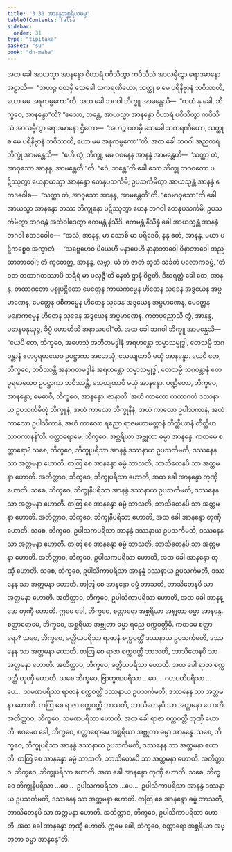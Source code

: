 ```yaml
---
title: "3.31 အာနန္ဒအစ္ဆရိယဓမ္မ"
tableOfContents: false
sidebar:
  order: 31
type: "tipitaka"
basket: "su"
book: "dn-maha"
---
```



<DynamicBreadcrumb />

<Division number="207" book="dn-maha" e="ch" v="7" p="118">

<Paragraph number="465" book="dn-maha">
အထ ခေါ အာယသ္မာ အာနန္ဒော ဝိဟာရံ ပဝိသိတွာ ကပိသီသံ အာလမ္ဗိတွာ ရောဒမာနော အဋ္ဌာသိ—  “အဟဉ္စ ဝတမှိ သေခေါ သကရဏီယော, သတ္ထု စ မေ ပရိနိဗ္ဗာနံ ဘဝိဿတိ, ယော မမ အနုကမ္ပကော”တိ. အထ ခေါ ဘဂဝါ ဘိက္ခူ အာမန္တေသိ—  “ကဟံ နု ခေါ, ဘိက္ခဝေ, အာနန္ဒော”တိ? “ဧသော, ဘန္တေ, အာယသ္မာ အာနန္ဒော ဝိဟာရံ ပဝိသိတွာ ကပိသီသံ အာလမ္ဗိတွာ ရောဒမာနော ဌိတော—  ‘အဟဉ္စ ဝတမှိ သေခေါ သကရဏီယော, သတ္ထု စ မေ ပရိနိဗ္ဗာနံ ဘဝိဿတိ, ယော မမ အနုကမ္ပကော’”တိ. အထ ခေါ ဘဂဝါ အညတရံ ဘိက္ခုံ အာမန္တေသိ—  “ဧဟိ တွံ, ဘိက္ခု, မမ ဝစနေန အာနန္ဒံ အာမန္တေဟိ—  ‘သတ္ထာ တံ, အာဝုသော အာနန္ဒ, အာမန္တေတီ’”တိ. “ဧဝံ, ဘန္တေ”တိ ခေါ သော ဘိက္ခု ဘဂဝတော ပဋိဿုတွာ ယေနာယသ္မာ အာနန္ဒော တေနုပသင်္ကမိ; ဥပသင်္ကမိတွာ အာယသ္မန္တံ အာနန္ဒံ ဧတဒဝေါစ—  “သတ္ထာ တံ, အာဝုသော အာနန္ဒ, အာမန္တေတီ”တိ. “ဧဝမာဝုသော”တိ ခေါ အာယသ္မာ အာနန္ဒော တဿ ဘိက္ခုနော ပဋိဿုတွာ ယေန ဘဂဝါ တေနုပသင်္ကမိ; ဥပသင်္ကမိတွာ ဘဂဝန္တံ အဘိဝါဒေတွာ ဧကမန္တံ နိသီဒိ.
</Paragraph>

<Paragraph number="466" book="dn-maha">
ဧကမန္တံ နိသိန္နံ ခေါ အာယသ္မန္တံ အာနန္ဒံ ဘဂဝါ ဧတဒဝေါစ—  “အလံ, အာနန္ဒ, မာ သောစိ မာ ပရိဒေဝိ, နနု ဧတံ, အာနန္ဒ, မယာ ပဋိကစ္စေဝ အက္ခာတံ—  ‘သဗ္ဗေဟေဝ ပိယေဟိ မနာပေဟိ နာနာဘာဝေါ ဝိနာဘာဝေါ အညထာဘာဝေါ’; တံ ကုတေတ္ထ, အာနန္ဒ, လဗ္ဘာ. ယံ တံ ဇာတံ ဘူတံ သင်္ခတံ ပလောကဓမ္မံ, ‘တံ ဝတ တထာဂတဿာပိ သရီရံ မာ ပလုဇ္ဇီ’တိ နေတံ ဌာနံ ဝိဇ္ဇတိ. ဒီဃရတ္တံ ခေါ တေ, အာနန္ဒ, တထာဂတော ပစ္စုပဋ္ဌိတော မေတ္တေန ကာယကမ္မေန ဟိတေန သုခေန အဒွယေန အပ္ပမာဏေန, မေတ္တေန ဝစီကမ္မေန ဟိတေန သုခေန အဒွယေန အပ္ပမာဏေန, မေတ္တေန မနောကမ္မေန ဟိတေန သုခေန အဒွယေန အပ္ပမာဏေန. ကတပုညောသိ တွံ, အာနန္ဒ, ပဓာနမနုယုဉ္ဇ, ခိပ္ပံ ဟောဟိသိ အနာသဝေါ”တိ.
</Paragraph>

</Division>
<Division number="208" book="dn-maha" e="ch" v="7" p="119">

<Paragraph number="467" book="dn-maha">
အထ ခေါ ဘဂဝါ ဘိက္ခူ အာမန္တေသိ—  “ယေပိ တေ, ဘိက္ခဝေ, အဟေသုံ အတီတမဒ္ဓါနံ အရဟန္တော သမ္မာသမ္ဗုဒ္ဓါ, တေသမ္ပိ ဘဂဝန္တာနံ ဧတပ္ပရမာယေဝ ဥပဋ္ဌာကာ အဟေသုံ, သေယျထာပိ မယှံ အာနန္ဒော. ယေပိ တေ, ဘိက္ခဝေ, ဘဝိဿန္တိ အနာဂတမဒ္ဓါနံ အရဟန္တော သမ္မာသမ္ဗုဒ္ဓါ, တေသမ္ပိ ဘဂဝန္တာနံ ဧတပ္ပရမာယေဝ ဥပဋ္ဌာကာ ဘဝိဿန္တိ, သေယျထာပိ မယှံ အာနန္ဒော. ပဏ္ဍိတော, ဘိက္ခဝေ, အာနန္ဒော; မေဓာဝီ, ဘိက္ခဝေ, အာနန္ဒော. ဇာနာတိ ‘အယံ ကာလော တထာဂတံ ဒဿနာယ ဥပသင်္ကမိတုံ ဘိက္ခူနံ, အယံ ကာလော ဘိက္ခုနီနံ, အယံ ကာလော ဥပါသကာနံ, အယံ ကာလော ဥပါသိကာနံ, အယံ ကာလော ရညော ရာဇမဟာမတ္တာနံ တိတ္ထိယာနံ တိတ္ထိယသာဝကာနန်’တိ.
</Paragraph>

</Division>
<Division number="209" book="dn-maha" e="ch" v="7" p="119">

<Paragraph number="468" book="dn-maha">
စတ္တာရောမေ, ဘိက္ခဝေ, အစ္ဆရိယာ အဗ္ဘုတာ ဓမ္မာ အာနန္ဒေ. ကတမေ စတ္တာရော? သစေ, ဘိက္ခဝေ, ဘိက္ခုပရိသာ အာနန္ဒံ ဒဿနာယ ဥပသင်္ကမတိ, ဒဿနေန သာ အတ္တမနာ ဟောတိ. တတြ စေ အာနန္ဒော ဓမ္မံ ဘာသတိ, ဘာသိတေနပိ သာ အတ္တမနာ ဟောတိ. အတိတ္တာဝ, ဘိက္ခဝေ, ဘိက္ခုပရိသာ ဟောတိ, အထ ခေါ အာနန္ဒော တုဏှီ ဟောတိ. သစေ, ဘိက္ခဝေ, ဘိက္ခုနီပရိသာ အာနန္ဒံ ဒဿနာယ ဥပသင်္ကမတိ, ဒဿနေန သာ အတ္တမနာ ဟောတိ. တတြ စေ အာနန္ဒော ဓမ္မံ ဘာသတိ, ဘာသိတေနပိ သာ အတ္တမနာ ဟောတိ. အတိတ္တာဝ, ဘိက္ခဝေ, ဘိက္ခုနီပရိသာ ဟောတိ, အထ ခေါ အာနန္ဒော တုဏှီ ဟောတိ. သစေ, ဘိက္ခဝေ, ဥပါသကပရိသာ အာနန္ဒံ ဒဿနာယ ဥပသင်္ကမတိ, ဒဿနေန သာ အတ္တမနာ ဟောတိ. တတြ စေ အာနန္ဒော ဓမ္မံ ဘာသတိ, ဘာသိတေနပိ သာ အတ္တမနာ ဟောတိ. အတိတ္တာဝ, ဘိက္ခဝေ, ဥပါသကပရိသာ ဟောတိ, အထ ခေါ အာနန္ဒော တုဏှီ ဟောတိ. သစေ, ဘိက္ခဝေ, ဥပါသိကာပရိသာ အာနန္ဒံ ဒဿနာယ ဥပသင်္ကမတိ, ဒဿနေန သာ အတ္တမနာ ဟောတိ. တတြ စေ အာနန္ဒော ဓမ္မံ ဘာသတိ, ဘာသိတေနပိ သာ အတ္တမနာ ဟောတိ. အတိတ္တာဝ, ဘိက္ခဝေ, ဥပါသိကာပရိသာ ဟောတိ, အထ ခေါ အာနန္ဒော တုဏှီ ဟောတိ. ဣမေ ခေါ, ဘိက္ခဝေ, စတ္တာရော အစ္ဆရိယာ အဗ္ဘုတာ ဓမ္မာ အာနန္ဒေ.
</Paragraph>

<Paragraph number="469" book="dn-maha">
စတ္တာရောမေ, ဘိက္ခဝေ, အစ္ဆရိယာ အဗ္ဘုတာ ဓမ္မာ ရညေ စက္ကဝတ္တိမှိ. ကတမေ စတ္တာရော? သစေ, ဘိက္ခဝေ, ခတ္တိယပရိသာ ရာဇာနံ စက္ကဝတ္တိံ ဒဿနာယ ဥပသင်္ကမတိ, ဒဿနေန သာ အတ္တမနာ ဟောတိ. တတြ စေ ရာဇာ စက္ကဝတ္တီ ဘာသတိ, ဘာသိတေနပိ သာ အတ္တမနာ ဟောတိ. အတိတ္တာဝ, ဘိက္ခဝေ, ခတ္တိယပရိသာ ဟောတိ. အထ ခေါ ရာဇာ စက္ကဝတ္တီ တုဏှီ ဟောတိ. သစေ ဘိက္ခဝေ, ဗြာဟ္မဏပရိသာ …ပေ…  ဂဟပတိပရိသာ …ပေ…  သမဏပရိသာ ရာဇာနံ စက္ကဝတ္တိံ ဒဿနာယ ဥပသင်္ကမတိ, ဒဿနေန သာ အတ္တမနာ ဟောတိ. တတြ စေ ရာဇာ စက္ကဝတ္တီ ဘာသတိ, ဘာသိတေနပိ သာ အတ္တမနာ ဟောတိ. အတိတ္တာဝ, ဘိက္ခဝေ, သမဏပရိသာ ဟောတိ. အထ ခေါ ရာဇာ စက္ကဝတ္တီ တုဏှီ ဟောတိ. ဧဝမေဝ ခေါ, ဘိက္ခဝေ, စတ္တာရောမေ အစ္ဆရိယာ အဗ္ဘုတာ ဓမ္မာ အာနန္ဒေ. သစေ, ဘိက္ခဝေ, ဘိက္ခုပရိသာ အာနန္ဒံ ဒဿနာယ ဥပသင်္ကမတိ, ဒဿနေန သာ အတ္တမနာ ဟောတိ. တတြ စေ အာနန္ဒော ဓမ္မံ ဘာသတိ, ဘာသိတေနပိ သာ အတ္တမနာ ဟောတိ. အတိတ္တာဝ, ဘိက္ခဝေ, ဘိက္ခုပရိသာ ဟောတိ. အထ ခေါ အာနန္ဒော တုဏှီ ဟောတိ. သစေ, ဘိက္ခဝေ ဘိက္ခုနီပရိသာ …ပေ…  ဥပါသကပရိသာ …ပေ…  ဥပါသိကာပရိသာ အာနန္ဒံ ဒဿနာယ ဥပသင်္ကမတိ, ဒဿနေန သာ အတ္တမနာ ဟောတိ. တတြ စေ အာနန္ဒော ဓမ္မံ ဘာသတိ, ဘာသိတေနပိ သာ အတ္တမနာ ဟောတိ. အတိတ္တာဝ, ဘိက္ခဝေ, ဥပါသိကာပရိသာ ဟောတိ. အထ ခေါ အာနန္ဒော တုဏှီ ဟောတိ. ဣမေ ခေါ, ဘိက္ခဝေ, စတ္တာရော အစ္ဆရိယာ အဗ္ဘုတာ ဓမ္မာ အာနန္ဒေ”တိ.
</Paragraph>
</Division>